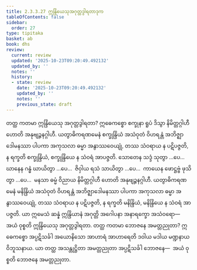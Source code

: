 ```yaml
---
title: 2.3.3.27 ဣန္ဒြိယေသုအဂုတ္တဒွါရတာဒုက
tableOfContents: false
sidebar:
  order: 27
type: tipitaka
basket: ab
book: dhs
review:
  current: review
  updated: '2025-10-23T09:20:49.492132'
  updated_by: ''
  notes: ''
  history:
  - state: review
    date: '2025-10-23T09:20:49.492132'
    updated_by: ''
    notes: ''
    previous_state: draft
---
```



<ReviewStatus review={frontmatter.review} showDetails={true} />

<HypothesisAnnotation frontmatter={frontmatter} />

<DynamicBreadcrumb />

<Division number="1352" book="dhs" e="ch" v="29" p="261">

<Paragraph number="2057" book="dhs">
တတ္ထ ကတမာ ဣန္ဒြိယေသု အဂုတ္တဒွါရတာ? ဣဓေကစ္စော စက္ခုနာ ရူပံ ဒိသွာ နိမိတ္တဂ္ဂါဟီ ဟောတိ အနုဗျဉ္ဇနဂ္ဂါဟီ. ယတွာဓိကရဏမေနံ စက္ခုန္ဒြိယံ အသံဝုတံ ဝိဟရန္တံ အဘိဇ္ဈာဒေါမနဿာ ပါပကာ အကုသလာ ဓမ္မာ အနွာဿဝေယျုံ, တဿ သံဝရာယ န ပဋိပဇ္ဇတိ, န ရက္ခတိ စက္ခုန္ဒြိယံ, စက္ခုန္ဒြိယေ န သံဝရံ အာပဇ္ဇတိ. သောတေန သဒ္ဒံ သုတွာ …ပေ…  ဃာနေန ဂန္ဓံ ဃာယိတွာ …ပေ…  ဇိဝှါယ ရသံ သာယိတွာ …ပေ…  ကာယေန ဖောဋ္ဌဗ္ဗံ ဖုသိတွာ …ပေ…  မနသာ ဓမ္မံ ဝိညာယ နိမိတ္တဂ္ဂါဟီ ဟောတိ အနုဗျဉ္ဇနဂ္ဂါဟီ. ယတွာဓိကရဏမေနံ မနိန္ဒြိယံ အသံဝုတံ ဝိဟရန္တံ အဘိဇ္ဈာဒေါမနဿာ ပါပကာ အကုသလာ ဓမ္မာ အနွာဿဝေယျုံ, တဿ သံဝရာယ န ပဋိပဇ္ဇတိ, န ရက္ခတိ မနိန္ဒြိယံ, မနိန္ဒြိယေ န သံဝရံ အာပဇ္ဇတိ. ယာ ဣမေသံ ဆန္နံ ဣန္ဒြိယာနံ အဂုတ္တိ အဂေါပနာ အနာရက္ခော အသံဝရော—  အယံ ဝုစ္စတိ ဣန္ဒြိယေသု အဂုတ္တဒွါရတာ.
</Paragraph>

</Division>
<Division number="1353" book="dhs" e="ch" v="29" p="261">

<Paragraph number="2058" book="dhs">
တတ္ထ ကတမာ ဘောဇနေ အမတ္တညုတာ? ဣဓေကစ္စော အပ္ပဋိသင်္ခါ အယောနိသော အာဟာရံ အာဟာရေတိ ဒဝါယ မဒါယ မဏ္ဍနာယ ဝိဘူသနာယ. ယာ တတ္ထ အသန္တုဋ္ဌိတာ အမတ္တညုတာ အပ္ပဋိသင်္ခါ ဘောဇနေ—  အယံ ဝုစ္စတိ ဘောဇနေ အမတ္တညုတာ.
</Paragraph>
</Division>